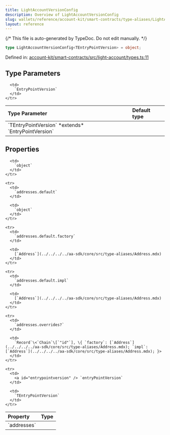 ```yaml
---
title: LightAccountVersionConfig
description: Overview of LightAccountVersionConfig
slug: wallets/reference/account-kit/smart-contracts/type-aliases/LightAccountVersionConfig
layout: reference
---
```


{/* This file is auto-generated by TypeDoc. Do not edit manually. */}

```ts
type LightAccountVersionConfig<TEntryPointVersion> = object;
```

Defined in: [account-kit/smart-contracts/src/light-account/types.ts:11](https://github.com/alchemyplatform/aa-sdk/blob/c1a84188d03473acac2fdb49fb7cd7fdba73169b/account-kit/smart-contracts/src/light-account/types.ts#L11)

## Type Parameters

<table>
  <thead>
    <tr>
      <th align="left">Type Parameter</th>
      <th align="left">Default type</th>
    </tr>
  </thead>

  <tbody>
    <tr>
      <td>
        `TEntryPointVersion` *extends* `EntryPointVersion`
      </td>

      <td>
        `EntryPointVersion`
      </td>
    </tr>

  </tbody>
</table>

## Properties

<table>
  <thead>
    <tr>
      <th align="left">Property</th>
      <th align="left">Type</th>
    </tr>
  </thead>

  <tbody>
    <tr>
      <td>
        <a id="addresses" /> `addresses`
      </td>

      <td>
        `object`
      </td>
    </tr>

    <tr>
      <td>
        `addresses.default`
      </td>

      <td>
        `object`
      </td>
    </tr>

    <tr>
      <td>
        `addresses.default.factory`
      </td>

      <td>
        [`Address`](../../../../aa-sdk/core/src/type-aliases/Address.mdx)
      </td>
    </tr>

    <tr>
      <td>
        `addresses.default.impl`
      </td>

      <td>
        [`Address`](../../../../aa-sdk/core/src/type-aliases/Address.mdx)
      </td>
    </tr>

    <tr>
      <td>
        `addresses.overrides?`
      </td>

      <td>
        `Record`\<`Chain`\[`"id"`], \{ `factory`: [`Address`](../../../../aa-sdk/core/src/type-aliases/Address.mdx); `impl`: [`Address`](../../../../aa-sdk/core/src/type-aliases/Address.mdx); }>
      </td>
    </tr>

    <tr>
      <td>
        <a id="entrypointversion" /> `entryPointVersion`
      </td>

      <td>
        `TEntryPointVersion`
      </td>
    </tr>

  </tbody>
</table>

